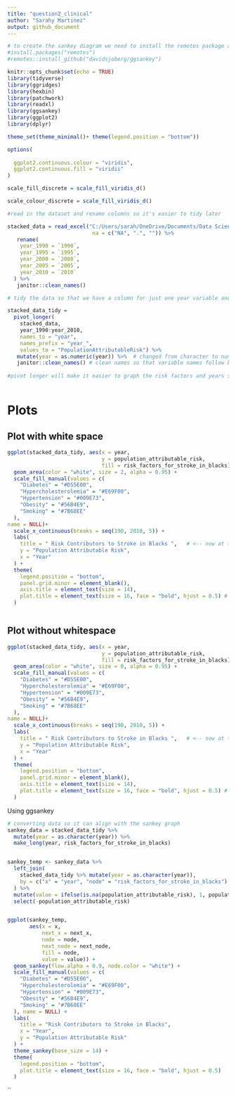 ```yaml
---
title: "question2_clinical"
author: "Sarahy Martinez"
output: github_document
---
```


```r
# to create the sankey diagram we need to install the remotes package and githbut package 
#install.packages("remotes")
#remotes::install_github("davidsjoberg/ggsankey")

```

```r

knitr::opts_chunk$set(echo = TRUE)
library(tidyverse)
library(ggridges)
library(hexbin)
library(patchwork)
library(readxl)
library(ggsankey)
library(ggplot2)
library(dplyr) 

theme_set(theme_minimal()+ theme(legend.position = "bottom"))

options(
  
  ggplot2.continuous.colour = "viridis",
  ggplot2.continuous.fill = "viridis"
)

scale_fill_discrete = scale_fill_viridis_d()    

scale_colour_discrete = scale_fill_viridis_d() 


```


```r
#read in the dataset and rename columns so it's easier to tidy later

stacked_data = read_excel("C:/Users/sarah/OneDrive/Documents/Data Science/clinical/Stacked_column_stroke_blacks_noAF.xlsx",
                           na = c("NA", ".", "")) %>% 
   rename(
    year_1990 = `1990`,
    year_1995 = `1995`,
    year_2000 = `2000`,
    year_2005 = `2005`,
    year_2010 = `2010`
  ) %>%
   janitor::clean_names()
```

```r

# tidy the data so that we have a column for just one year variable and not multiple 

stacked_data_tidy = 
  pivot_longer(
    stacked_data, 
    year_1990:year_2010,
    names_to = "year",    
    names_prefix = "year_", 
    values_to = "PopulationAttributableRisk") %>% 
   mutate(year = as.numeric(year)) %>%  # changed from character to numeric so year can be treated as value
   janitor::clean_names() # clean names so that variable names follow better naming conventions
                                
#pivot longer will make it easier to graph the risk factors and years separately 



```

# Plots 

## Plot with white space 

```r


ggplot(stacked_data_tidy, aes(x = year, 
                              y = population_attributable_risk, 
                              fill = risk_factors_for_stroke_in_blacks)) +
  geom_area(color = "white", size = 2, alpha = 0.95) +
  scale_fill_manual(values = c(
    "Diabetes" = "#D55E00",
    "Hypercholesterolemia" = "#E69F00",
    "Hypertension" = "#009E73",
    "Obesity" = "#56B4E9",
    "Smoking" = "#7B68EE"
  ),
name = NULL)+
  scale_x_continuous(breaks = seq(190, 2010, 5)) +
  labs(
    title = " Risk Contributors to Stroke in Blacks ",   # <-- now at top
    y = "Population Attributable Risk",                                
    x = "Year"
  ) +
  theme(
    legend.position = "bottom",
    panel.grid.minor = element_blank(),
    axis.title = element_text(size = 14),
    plot.title = element_text(size = 16, face = "bold", hjust = 0.5) # centered title
  )



```


## Plot without whitespace 

```r


ggplot(stacked_data_tidy, aes(x = year, 
                              y = population_attributable_risk, 
                              fill = risk_factors_for_stroke_in_blacks)) +
  geom_area(color = "white", size = 0, alpha = 0.95) +
  scale_fill_manual(values = c(
    "Diabetes" = "#D55E00",
    "Hypercholesterolemia" = "#E69F00",
    "Hypertension" = "#009E73",
    "Obesity" = "#56B4E9",
    "Smoking" = "#7B68EE"
  ),
name = NULL)+
  scale_x_continuous(breaks = seq(190, 2010, 5)) +
  labs(
    title = " Risk Contributors to Stroke in Blacks ",   # <-- now at top
    y = "Population Attributable Risk",                                
    x = "Year"
  ) +
  theme(
    legend.position = "bottom",
    panel.grid.minor = element_blank(),
    axis.title = element_text(size = 14),
    plot.title = element_text(size = 16, face = "bold", hjust = 0.5) # centered title
  )


```


Using ggsankey

```r
# converting data so it can align with the sankey graph
sankey_data = stacked_data_tidy %>%
  mutate(year = as.character(year)) %>%
  make_long(year, risk_factors_for_stroke_in_blacks)


sankey_temp <- sankey_data %>%
  left_join(
    stacked_data_tidy %>% mutate(year = as.character(year)),
    by = c("x" = "year", "node" = "risk_factors_for_stroke_in_blacks")
  ) %>%
  mutate(value = ifelse(is.na(population_attributable_risk), 1, population_attributable_risk)) %>%
  select(-population_attributable_risk)


ggplot(sankey_temp,
       aes(x = x,
           next_x = next_x,
           node = node,
           next_node = next_node,
           fill = node,
           value = value)) +
  geom_sankey(flow.alpha = 0.9, node.color = "white") +
  scale_fill_manual(values = c(
    "Diabetes" = "#D55E00",
    "Hypercholesterolemia" = "#E69F00",
    "Hypertension" = "#009E73",
    "Obesity" = "#56B4E9",
    "Smoking" = "#7B68EE"
  ), name = NULL) +
  labs(
    title = "Risk Contributors to Stroke in Blacks",
    x = "Year",
    y = "Population Attributable Risk"
  ) +
  theme_sankey(base_size = 14) +
  theme(
    legend.position = "bottom",
    plot.title = element_text(size = 16, face = "bold", hjust = 0.5)
  )


```
``
